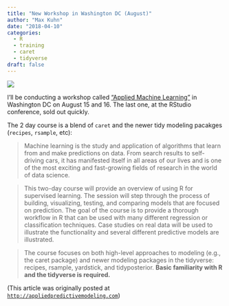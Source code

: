 ```yaml
---
title: "New Workshop in Washington DC (August)"
author: "Max Kuhn"
date: "2018-04-10"
categories:
  - R
  - training
  - caret
  - tidyverse
draft: false
---
```


![](Ames_lat.jpeg){fig-align="center"}

I'll be conducting a workshop called ["Applied Machine Learning"](https://www.rstudio.com/workshops/applied-machine-learning/) in Washington DC on August 15 and 16. The last one, at the RStudio conference, sold out quickly. 

The 2 day course is a blend of `caret` and the newer tidy modeling pacakges (`recipes`, `rsample`, etc): 

> Machine learning is the study and application of algorithms that learn from and make predictions on data. From search results to self-driving cars, it has manifested itself in all areas of our lives and is one of the most exciting and fast-growing fields of research in the world of data science. 

> This two-day course will provide an overview of using R for supervised learning. The session will step through the process of building, visualizing, testing, and comparing models that are focused on prediction. The goal of the course is to provide a thorough workflow in R that can be used with many different regression or classification techniques. Case studies on real data will be used to illustrate the functionality and several different predictive models are illustrated. 

> The course focuses on both high-level approaches to modeling (e.g., the caret package) and newer modeling packages in the tidyverse: recipes, rsample, yardstick, and tidyposterior. **Basic familiarity with R and the tidyverse is required.**


(This article was originally posted at [`http://appliedpredictivemodeling.com`](https://appliedpredictivemodeling.com/blog/2018/4/10/new-workshop-in-washington-dc-august))